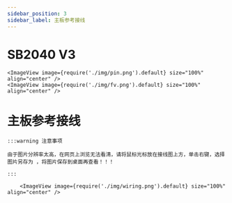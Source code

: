 ```yaml
---
sidebar_position: 3
sidebar_label: 主板参考接线
---
```



# SB2040 V3

    <ImageView image={require('./img/pin.png').default} size="100%" align="center" />
    <ImageView image={require('./img/fv.png').default} size="100%" align="center" />


# 主板参考接线

    :::warning 注意事项

    由于图片分辨率太高，在网页上浏览无法看清，请将鼠标光标放在接线图上方，单击右键，选择图片另存为 ，将图片保存到桌面再查看！！！

    :::

        <ImageView image={require('./img/wiring.png').default} size="100%" align="center" />

